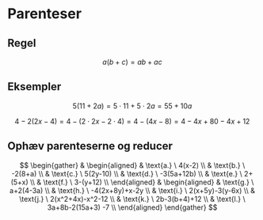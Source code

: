 # Parenteser

## Regel
$$
a(b+c) = ab + ac
$$

## Eksempler
$$
5(11+2a)=5 \cdot 11 + 5 \cdot 2a = 55 + 10a
$$

$$
4-2(2x-4) = 4-(2 \cdot 2x - 2 \cdot 4) = 4-(4x-8) = 4-4x+80-4x+12
$$

## Ophæv parenteserne og reducer
$$
\begin{gather}
&
\begin{aligned}
& \text{a.} \ 4(x-2) \\
& \text{b.} \ -2(8+a) \\
& \text{c.} \ 5(2y-10) \\
& \text{d.} \ -3(5a+12b) \\
& \text{e.} \ 2+(5+x) \\
& \text{f.} \ 3-(y+12) \\
\end{aligned}
&
\begin{aligned}
& \text{g.} \ a+2(4-3a) \\
& \text{h.} \ -4(2x+8y)+x-2y \\
& \text{i.} \ 2(x+5y)-3(y-6x) \\
& \text{j.} \ 2(x^2+4x)-x^2-12 \\
& \text{k.} \ 2b-3(b+4)+12 \\
& \text{l.} \ 3a+8b-2(15a+3) -7 \\
\end{aligned}
\end{gather}
$$